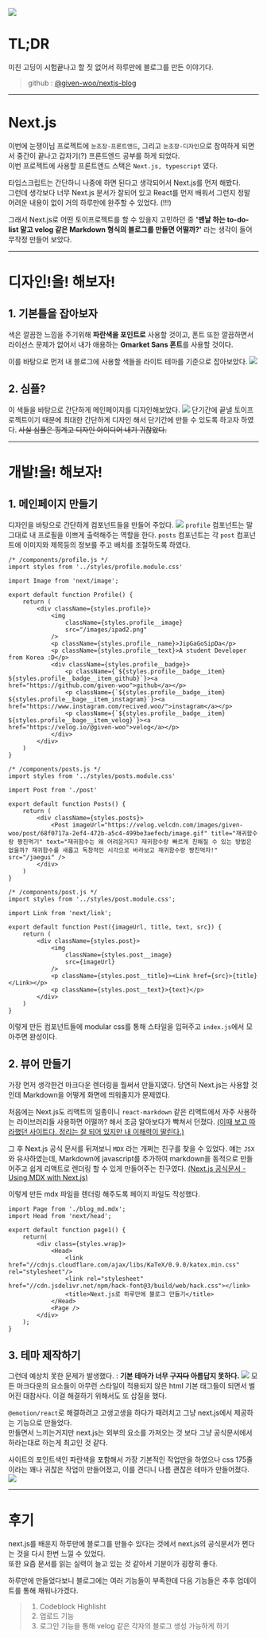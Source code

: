 ![](./images/nextjs.jpeg)

# TL;DR
미친 고딩이 시험끝나고 할 짓 없어서 하루만에 블로그를 만든 이야기다.
>github : [@given-woo/nextjs-blog](https://github.com/given-woo/nextjs-blog)

---

# Next.js
이번에 눈쟁이님 프로젝트에 `눈조장-프론트엔드`, 그리고 `눈조장-디자인`으로 참여하게 되면서 중간이 끝나고 갑자기(?) 프론트엔드 공부를 하게 되었다.  
이번 프로젝트에 사용할 프론트엔드 스택은 `Next.js, typescript` 였다.  
  
타입스크립트는 간단하니 나중에 하면 된다고 생각되어서 Next.js를 먼저 해봤다.  
그런데 생각보다 너무 Next.js 문서가 잘되어 있고 React를 먼저 배워서 그런지 정말 어려운 내용이 없이 거의 하루만에 완주할 수 있었다. (!!!)

그래서 Next.js로 어떤 토이프로젝트를 할 수 있을지 고민하던 중 **'맨날 하는 to-do-list 말고 velog 같은 Markdown 형식의 블로그를 만들면 어떨까?'** 라는 생각이 들어 무작정 만들어 보았다.

---

# 디자인!을! 해보자!

## 1. 기본틀을 잡아보자
색은 깔끔한 느낌을 주기위해 **파란색을 포인트로** 사용할 것이고, 폰트 또한 깔끔하면서 라이선스 문제가 없어서 내가 애용하는 **Gmarket Sans 폰트**를 사용할 것이다.  

이를 바탕으로 먼저 내 블로그에 사용할 색들을 라이트 테마를 기준으로 잡아보았다.
![](./images/pallet.png)

## 2. 심플?
이 색들을 바탕으로 간단하게 메인페이지를 디자인해보았다.
![](./images/design.png)
단기간에 끝낼 토이프로젝트이기 때문에 최대한 간단하게 디자인 해서 단기간에 만들 수 있도록 하고자 하였다.
<s>사실 심플은 핑계고 디자인 아이디어 내기 귀찮았다.</s>

---

# 개발!을! 해보자!

## 1. 메인페이지 만들기
디자인을 바탕으로 간단하게 컴포넌트들을 만들어 주었다.
![](./images/components.png)
`profile` 컴포넌트는 말 그대로 내 프로필을 이쁘게 출력해주는 역할을 한다. `posts` 컴포넌트는 각 `post` 컴포넌트에 이미지와 제목등의 정보를 주고 배치를 조절하도록 하였다.
```JSX
/* /components/profile.js */
import styles from '../styles/profile.module.css'

import Image from 'next/image';

export default function Profile() {
    return (
        <div className={styles.profile}>
            <img
                className={styles.profile__image}
                src="/images/ipad2.png"
            />
            <p className={styles.profile__name}>JipGaGoSipDa</p>
            <p className={styles.profile__text}>A student Developer from Korea :D</p>
            <div className={styles.profile__badge}>
                <p className={`${styles.profile__badge__item} ${styles.profile__badge__item_github}`}><a href="https://github.com/given-woo">github</a></p>
                <p className={`${styles.profile__badge__item} ${styles.profile__bage__item_instagram}`}><a href="https://www.instagram.com/recived.woo/">instagram</a></p>
                <p className={`${styles.profile__badge__item} ${styles.profile__bage__item_velog}`}><a href="https://velog.io/@given-woo">velog</a></p>
            </div>
        </div>
    )
}
```
```JSX
/* /components/posts.js */
import styles from '../styles/posts.module.css'

import Post from './post'

export default function Posts() {
    return (
        <div className={styles.posts}>
            <Post imageUrl="https://velog.velcdn.com/images/given-woo/post/68f0717a-2ef4-472b-a5c4-499be3aefecb/image.gif" title="재귀함수랑 짱친먹기" text="재귀함수는 왜 어려운거지? 재귀함수랑 빠르게 친해질 수 있는 방법은 없을까? 재귀함수를 새롭고 독창적인 시각으로 바라보고 재귀함수랑 짱친먹자!" src="/jaegui" />
        </div>
    )
}
```
```JSX
/* /components/post.js */
import styles from '../styles/post.module.css';

import Link from 'next/link';

export default function Post({imageUrl, title, text, src}) {
    return (
        <div className={styles.post}>
            <img 
                className={styles.post__image}
                src={imageUrl} 
            />
            <p className={styles.post__title}><Link href={src}>{title}</Link></p>
            <p className={styles.post__text}>{text}</p>
        </div>
    )
}
```
이렇게 만든 컴포넌트들에 modular css를 통해 스타일을 입혀주고 `index.js`에서 모아주면 완성이다.

## 2. 뷰어 만들기
가장 먼저 생각한건 마크다운 렌더링을 뭘써서 만들지였다. 당연히 Next.js는 사용할 것 인데 Markdown을 어떻게 화면에 띄워줄지가 문제였다.  

처음에는 Next.js도 리액트의 일종이니 `react-markdown` 같은 리액트에서 자주 사용하는 라이브러리들 사용하면 어떨까? 해서 조금 알아보다가 빡쳐서 던졌다.
[(이때 보고 따라했던 사이트다. 정리는 잘 되어 있지만 내 이해력이 딸린다.)](https://velog.io/@alskt0419/React-markdown-%EB%A0%8C%EB%8D%94%EB%A7%81-%EC%8B%9C%EC%BC%9C%EB%B3%B4%EA%B8%B0)  

그 후 Next.js 공식 문서를 뒤져보니 `MDX` 라는 개쩌는 친구를 찾을 수 있었다. 얘는 `JSX`와 유사하였는데, Markdown에 javascript를 추가하여 markdown을 동적으로 만들어주고 쉽게 리액트로 렌더링 할 수 있게 만들어주는 친구였다.
[(Next.js 공식문서 - Using MDX with Next.js)](https://nextjs.org/docs/advanced-features/using-mdx)

이렇게 만든 mdx 파일을 렌더링 해주도록 페이지 파일도 작성했다.
```JSX
import Page from './blog_md.mdx';
import Head from 'next/head';

export default function page1() {
    return(
        <div class={styles.wrap}>
            <Head>
                <link href="//cdnjs.cloudflare.com/ajax/libs/KaTeX/0.9.0/katex.min.css" rel="stylesheet"/>
                <link rel="stylesheet" href="//cdn.jsdelivr.net/npm/hack-font@3/build/web/hack.css"></link>
                <title>Next.js로 하루만에 블로그 만들기</title>
            </Head>
            <Page />
        </div>
    );
}
```

## 3. 테마 제작하기
그런데 예상치 못한 문제가 발생했다. : **기본 테마가 너무 <s>구지다</s> 아름답지 못하다.**
![](./images/no_theme.png)
모든 마크다운의 요소들이 아무런 스타일이 적용되지 않은 html 기본 태그들이 되면서 벌어진 대참사다. 이걸 해결하기 위해서도 또 삽질을 했다.  

`@emotion/react`로 해결하려고 고생고생을 하다가 때려치고 그냥 next.js에서 제공하는 기능으로 만들었다.  
만들면서 느끼는거지만 next.js는 외부의 요소를 가져오는 것 보다 그냥 공식문서에서 하라는대로 하는게 최고인 것 같다.

사이트의 포인트색인 파란색을 포함해서 가장 기본적인 작업만을 하였으나 css 175줄이라는 꽤나 귀찮은 작업이 만들어졌고, 이를 견디니 나름 괜찮은 테마가 만들어졌다.
![](./images/theme.png)

---

# 후기
next.js를 배운지 하루만에 블로그를 만들수 있다는 것에서 next.js의 공식문서가 쩐다는 것을 다시 한번 느낄 수 있었다.  
또한 요즘 문서를 읽는 실력이 늘고 있는 것 같아서 기분이가 굉장히 좋다.  

하루만에 만들었다보니 블로그에는 여러 기능들이 부족한데 다음 기능들은 추후 업데이트를 통해 채워나가겠다.
>1. Codeblock Highlisht
>2. 업로드 기능
>3. 로그인 기능을 통해 velog 같은 각자의 블로그 생성 가능하게 하기